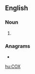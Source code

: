 {{also|cox|Cox|çox}}
==English==

===Noun===
{{en-noun|?}}

# {{acronym of|cyclooxygenase|lang=en}}

===Anagrams===
* {{l|en|CXO}}

[[hu:COX]]